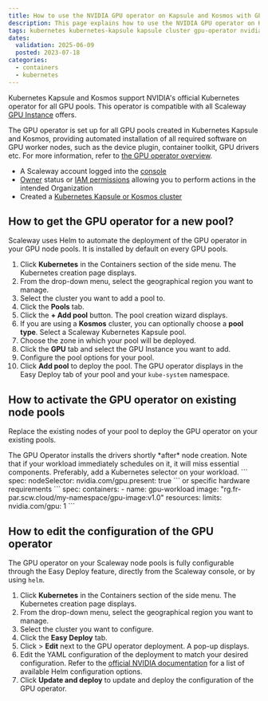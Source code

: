 ```yaml
---
title: How to use the NVIDIA GPU operator on Kapsule and Kosmos with GPU Instances
description: This page explains how to use the NVIDIA GPU operator on Kapsule and Kosmos with GPU Instances
tags: kubernetes kubernetes-kapsule kapsule cluster gpu-operator nvidia gpu
dates:
  validation: 2025-06-09
  posted: 2023-07-18
categories:
  - containers
  - kubernetes
---
```



Kubernetes Kapsule and Kosmos support NVIDIA's official Kubernetes operator for all GPU pools.
This operator is compatible with all Scaleway [GPU Instance](https://www.scaleway.com/en/gpu-instances/) offers.

The GPU operator is set up for all GPU pools created in Kubernetes Kapsule and Kosmos, providing automated installation of all required software on GPU worker nodes, such as the device plugin, container toolkit, GPU drivers etc. For more information, refer to [the GPU operator overview](https://docs.nvidia.com/datacenter/cloud-native/gpu-operator/latest/overview.html).

<Requirements />

- A Scaleway account logged into the [console](https://console.scaleway.com)
- [Owner](/iam/concepts/#owner) status or [IAM permissions](/iam/concepts/#permission) allowing you to perform actions in the intended Organization
- Created a [Kubernetes Kapsule or Kosmos cluster](/kubernetes/how-to/create-cluster/)

## How to get the GPU operator for a new pool?

Scaleway uses Helm to automate the deployment of the GPU operator in your GPU node pools. It is installed by default on every GPU pools.

1. Click **Kubernetes** in the Containers section of the side menu. The Kubernetes creation page displays.
2. From the drop-down menu, select the geographical region you want to manage.
3. Select the cluster you want to add a pool to.
4. Click the **Pools** tab.
5. Click the **+ Add pool** button. The pool creation wizard displays.
6. If you are using a **Kosmos** cluster, you can optionally choose a **pool type**. Select a Scaleway Kubernetes Kapsule pool.
7. Choose the zone in which your pool will be deployed.
8. Click the **GPU** tab and select the GPU Instance you want to add.
9. Configure the pool options for your pool.
10. Click **Add pool** to deploy the pool. The GPU operator displays in the Easy Deploy tab of your pool and your `kube-system` namespace.

## How to activate the GPU operator on existing node pools

Replace the existing nodes of your pool to deploy the GPU operator on your existing pools.

<Message type="important">
    The GPU Operator installs the drivers shortly *after* node creation.
</Message>
Note that if your workload immediately schedules on it, it will miss essential components.
Preferably, add a Kubernetes selector on your workload.
```
spec:
  nodeSelector:
    nvidia.com/gpu.present: true
```
or specific hardware requirements
```
spec:
  containers:
    - name: gpu-workload
      image: "rg.fr-par.scw.cloud/my-namespace/gpu-image:v1.0"
      resources:
        limits:
          nvidia.com/gpu: 1
```

## How to edit the configuration of the GPU operator

The GPU operator on your Scaleway node pools is fully configurable through the Easy Deploy feature, directly from the Scaleway console, or by using `helm`.

1. Click **Kubernetes** in the Containers section of the side menu. The Kubernetes creation page displays.
2. From the drop-down menu, select the geographical region you want to manage.
3. Select the cluster you want to configure.
4. Click the **Easy Deploy** tab.
5. Click <Icon name="more" /> > **Edit** next to the GPU operator deployment. A pop-up displays.
6. Edit the YAML configuration of the deployment to match your desired configuration.
    <Message type="tip">
        Refer to the [official NVIDIA documentation](https://docs.nvidia.com/datacenter/cloud-native/gpu-operator/latest/getting-started.html#chart-customization-options) for a list of available Helm configuration options.
    </Message>
7. Click **Update and deploy** to update and deploy the configuration of the GPU operator.
